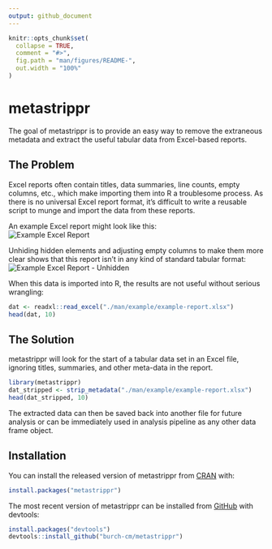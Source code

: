 ```yaml
---
output: github_document
---
```


<!-- README.md is generated from README.Rmd. Please edit that file -->

```r
knitr::opts_chunk$set(
  collapse = TRUE,
  comment = "#>",
  fig.path = "man/figures/README-",
  out.width = "100%"
)
```

# metastrippr

<!-- badges: start -->
<!-- badges: end -->

The goal of metastrippr is to provide an easy way to remove the extraneous
metadata and extract the useful tabular data from Excel-based reports. 

## The Problem  
Excel reports often contain titles, data summaries, line counts, empty columns, 
etc., which make importing them into R a troublesome process. 
As there is no universal Excel report format, 
it's difficult to write a reusable script to munge and import the data from 
these reports.

An example Excel report might look like this:  
![Example Excel Report](./man/img/init-excel.png)  

Unhiding hidden elements and adjusting empty columns to make them more clear shows 
that this report isn't in any kind of standard tabular format:  
![Example Excel Report - Unhidden](./man/img/unhidden-excel.png)

When this data is imported into R, the results are not useful without serious 
wrangling:  
```r
dat <- readxl::read_excel("./man/example/example-report.xlsx")
head(dat, 10)
```

## The Solution  
metastrippr will look for the start of a tabular data set in an Excel file, ignoring 
titles, summaries, and other meta-data in the report. 

```r
library(metastrippr)
dat_stripped <- strip_metadata("./man/example/example-report.xlsx")
head(dat_stripped, 10)
```

The extracted data can then be saved back into another file for future analysis or can be immediately used in analysis pipeline as any other data frame object.

## Installation

You can install the released version of metastrippr from [CRAN](https://CRAN.R-project.org) with:

``` r
install.packages("metastrippr")
```

The most recent version of metastrippr can be installed from [GitHub](https://github.com/burch-cm/metastrippr) with devtools:  
``` r
install.packages("devtools")
devtools::install_github("burch-cm/metastrippr")
```
